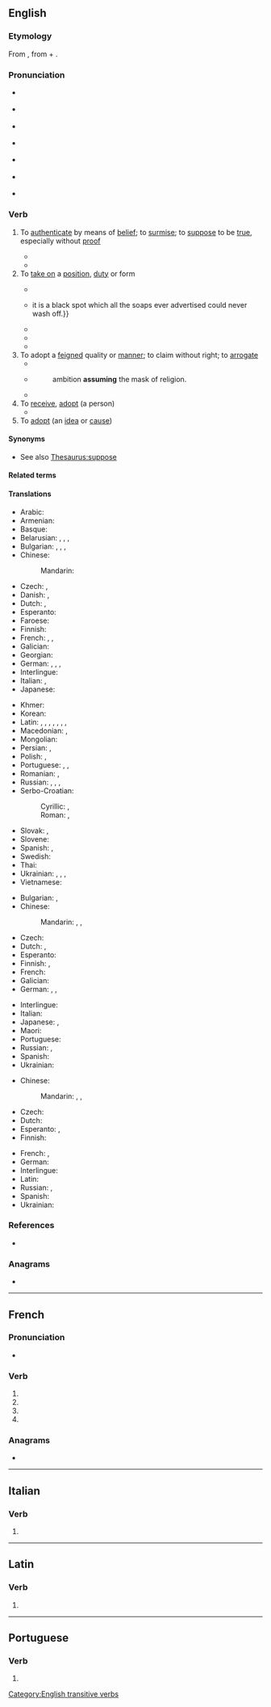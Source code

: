 {{also|assumé}}
==English==

===Etymology===
From {{der|en|la|assūmō|t=accept, take}}, from {{m|la|ad-|t=to, towards, at}} + {{m|la|sūmō|t=take up, assume}}.

===Pronunciation===
* {{a|UK}} {{IPA|en|/əˈsjuːm/}}
* {{a|UK}} {{audio|en|en-uk-assume.ogg}}
* {{a|US|Canada}} {{a|[[yod dropping]]}} {{IPA|en|/əˈsuːm/}}
* {{a|US}} {{audio|en|en-us-assume.ogg}}
* {{a|[[yod coalescence]]}} {{IPA|en|/əˈʃuːm/}}
* {{a|Nigeria}} {{IPA|en|/əˈzuːm/}}
* {{rhymes|en|uːm}}

===Verb===
{{en-verb|assum}}

# To [[authenticate]] by means of [[belief]]; to [[surmise]]; to [[suppose]] to be [[true]], especially without [[proof]]
#: {{ux|en|We '''assume''' that, as her parents were dentists, she knows quite a bit about dentistry.}}
#* {{quote-journal|en|date=2013-06-14| author={{w|Jonathan Freedland}}| volume=189| issue=1| page=18| magazine={{w|The Guardian Weekly}}| title=[http://www.guardian.co.uk/commentisfree/2013/jun/07/obama-apple-google-facebook-tainted-prism Obama's once hip brand is now tainted]| passage=Where we once sent love letters in a sealed envelope, or stuck photographs of our children in a family album, now such private material is despatched to servers and clouds operated by people we don't know and will never meet. Perhaps we '''assume''' that our name, address and search preferences will be viewed by some unseen pair of corporate eyes, probably not human, and don't mind that much.}}
#* {{seemoreCites|en}}<!-- Please no more than 3–4 quotes here, further quotes only in 'Citations' (see [[WT:QUOTE]])-->
# To [[take on]] a [[position]], [[duty]] or form
#: {{ux|en|Mr. Jones will '''assume''' the position of a lifeguard until a proper replacement is found.}}
#* {{RQ:Pope Iliad|book=I|passage=Trembling they stand while Jove '''assumes''' the throne.}}
#* {{RQ:WBsnt IvryGt|chapter=Prologue|passage=Such a scandal as the prosecution of a brother for forgery—with a verdict of guilty—is a most truly horrible, deplorable, fatal thing. It takes the respectability out of a family perhaps at a critical moment, when the family is just '''assuming''' the robes of respectability: {{...}} it is a black spot which all the soaps ever advertised could never wash off.}}
#* {{quote-book|en|year = 1967| first = Barbara| last = Sleigh| authorlink = Barbara Sleigh| title = {{w|Jessamy}}| edition = 1993| location = Sevenoaks, Kent| publisher=Bloomsbury| isbn = 0 340 19547 9| page = 96| passage = His unruly hair was slicked down with water, and as Jessamy introduced him to Miss Brindle his face '''assumed''' a cherubic innocence which would immediately have aroused the suspicions of anyone who knew him.}}
#* {{quote-journal|en|date=August 5, 2012|author={{w|Nathan Rabin}}| title=[http://www.avclub.com/articles/i-love-lisa,83183/ TV: Review: THE SIMPSONS (CLASSIC): “I Love Lisa”] (season 4, episode 15; originally aired 02/11/1993)| passage=So while Ralph generally seems to inhabit a different, more glorious and joyful universe than everyone else here his yearning and heartbreak are eminently relateable. Ralph sometimes appears to be a magically demented sprite who has '''assumed''' the form of a boy, but he’s never been more poignantly, nakedly, movingly human than he is here.}}
#* {{seemoreCites|en}}<!-- Please no more than 3–4 quotes here, further quotes only in 'Citations' (see [[WT:QUOTE]])-->
# To adopt a [[feigned]] quality or [[manner]]; to claim without right; to [[arrogate]]
#*{{RQ:Shakespeare Hamlet|III|iv|passage='''Assume''' a virtue, if you have it not.}}
#* {{rfdatek|en|Beilby Porteus}}
#*: ambition '''assuming''' the mask of religion.
#* {{seemoreCites|en}}<!-- Please no more than 3–4 quotes here, further quotes only in 'Citations' (see [[WT:QUOTE]])-->
# To [[receive]], [[adopt]] (a person)
#* {{RQ:Scott Ivanhoe|passage=The sixth was a young knight of lesser renown and lower rank, '''assumed''' into that honorable company.}}
# To [[adopt]] (an [[idea]] or [[cause]])

====Synonyms====
* See also [[Thesaurus:suppose]]

====Related terms====
{{rel2
|en|assuming
|assumption
|assumptive
}}

====Translations====
{{trans-top|to suppose to be true}}
* Arabic: {{t|ar|اِفْتَرَضَ}}
* Armenian: {{t+|hy|ենթադրել}}
* Basque: {{t-needed|eu}}
* Belarusian: {{t|be|прыпуска́ць|impf}}, {{t|be|прыпусці́ць|pf}}, {{t|be|дапуска́ць|impf}}, {{t|be|дапусці́ць|pf}}
* Bulgarian: {{t+|bg|предпола́гам|impf}}, {{t|bg|предполо́жа|pf}}, {{t+|bg|допуска́м|impf}}, {{t|bg|допу́сна|pf}}
* Chinese:
*: Mandarin: {{t+|cmn|假定|tr=jiǎdìng}}
* Czech: {{t+|cs|předpokládat|impf}}, {{t+|cs|domnívat se|impf}}
* Danish: {{t|da|antage}}, {{t|da|formode}}
* Dutch: {{t+|nl|aannemen}}, {{t+|nl|veronderstellen}}
* Esperanto: {{t+|eo|supozi}}
* Faroese: {{t|fo|halda}}
* Finnish: {{t+|fi|olettaa}}
* French: {{t+|fr|supposer}}, {{t+|fr|présupposer}}, {{t+|fr|présumer}}
* Galician: {{t|gl|supor}}
* Georgian: {{t-needed|ka}}
* German: {{t+|de|annehmen}}, {{t+|de|voraussetzen}}, {{t+|de|vermuten}}, {{t+|de|unterstellen}}
* Interlingue: {{t|ie|suposir}}
* Italian: {{t+|it|presupporre}}, {{t+|it|ritenere}}
* Japanese: {{t+|ja|仮定|tr=かていする, katei suru|alt=仮定する}}
{{trans-mid}}
* Khmer: {{t-needed|km}}
* Korean: {{t+|ko|가정하다}}
* Latin: {{t+|la|spero}}, {{t|la|adscisco}}, {{t+|la|pono}}, {{t+|la|sumo}}, {{t|la|ascisco}}, {{t|la|adsumo}}, {{t|la|praesumo}}, {{t|la|insumo}}
* Macedonian: {{t|mk|претпоставува|impf}}, {{t|mk|претпостави|pf}}
* Mongolian: {{t-needed|mn}}
* Persian: {{t+|fa|فرض کردن|tr=farz kardan}}, {{t+|fa|حدس زدن|tr=hads zadan}}
* Polish: {{t+|pl|przypuszczać|impf}}, {{t+|pl|przypuścić|pf}}
* Portuguese: {{t+|pt|supor}}, {{t+|pt|pressupor}}, {{t+|pt|presumir}}
* Romanian: {{t+|ro|presupune}}, {{t+|ro|prepune}}
* Russian: {{t+|ru|предполага́ть|impf}}, {{t+|ru|предположи́ть|pf}}, {{t+|ru|допуска́ть|impf}}, {{t+|ru|допусти́ть|pf}}
* Serbo-Croatian:
*: Cyrillic: {{t|sh|претпо̀стављати|impf}}, {{t|sh|претпо̀ставити|pf}}
*: Roman: {{t+|sh|pretpòstavljati|impf}}, {{t+|sh|pretpòstaviti|pf}}
* Slovak: {{t|sk|predpokladať|impf}}, {{t|sk|domnievať sa|impf}}
* Slovene: {{t|sl|domnevati|impf}}
* Spanish: {{t+|es|suponer}}, {{t|es|dar por sentado}}
* Swedish: {{t+|sv|anta}}
* Thai: {{t-needed|th}}
* Ukrainian: {{t|uk|припуска́ти}}, {{t|uk|припусти́ти|pf}}, {{t|uk|допуска́ти|impf}}, {{t|uk|допусти́ти|pf}}
* Vietnamese: {{t+|vi|cho rằng}}
{{trans-bottom}}

{{trans-top|take on a position}}
* Bulgarian: {{t+|bg|пое́мам|impf}}, {{t+|bg|зае́мам|impf}}
* Chinese:
*: Mandarin: {{t+|cmn|擔任}}, {{t+|cmn|担任|tr=dānrèn}}, {{t+|cmn|承接|tr=chéngjiē}}
* Czech: {{t+|cs|zaujmout}}
* Dutch: {{t+|nl|innemen}}, {{t+|nl|aannemen}}
* Esperanto: {{t+|eo|alpreni}}
* Finnish: {{t+|fi|ottaa}}, {{t+|fi|omaksua}}
* French: {{t+|fr|assumer}}
* Galician: {{t|gl|asumir}}
* German: {{t+|de|annehmen}}, {{t+|de|aufnehmen}}, {{t+|de|einnehmen}}
{{trans-mid}}
* Interlingue: {{t|ie|assumpter}}
* Italian: {{t+|it|assumere}}
* Japanese: {{t+|ja|負う|tr=おう, ou}}, {{t+|ja|引き受ける|tr=ひきうける, hikiukeru}}
* Maori: {{t|mi|whakatupu}}
* Portuguese: {{t+|pt|assumir}}
* Russian: {{t+|ru|занима́ть|impf}}, {{t+|ru|заня́ть|pf}}
* Spanish: {{t+|es|asumir}}
* Ukrainian: {{t|uk|займа́ти|impf}}
{{trans-bottom}}

{{trans-top|adopt an idea}}
* Chinese:
*: Mandarin: {{t+|cmn|採納}}, {{t+|cmn|采纳|tr=cǎinà}}, {{t+|cmn|接受|tr=jiēshòu}}
* Czech: {{t|cs|nabrat}}
* Dutch: {{t+|nl|aannemen}}
* Esperanto: {{t+|eo|akcepti}}, {{t+|eo|alpreni}}
* Finnish: {{t+|fi|omaksua}}
{{trans-mid}}
* French: {{t+|fr|adopter}}, {{t+|fr|prendre}}
* German: {{t+|de|annehmen}}
* Interlingue: {{t|ie|adopter}}
* Latin: {{t|la|asciscō}}
* Russian: {{t+|ru|принима́ть|impf}}, {{t+|ru|приня́ть|pf}}
* Spanish: {{t+|es|asumir}}
* Ukrainian: {{t|uk|прийма́ти}}
{{trans-bottom}}

===References===
* {{R:Etymonline}}

===Anagrams===
* {{anagrams|en|a=aemssu|Seamus|amuses}}

[[Category:English transitive verbs]]

----

==French==

===Pronunciation===
* {{fr-IPA|pos=v}}

===Verb===
{{head|fr|verb form}}

# {{inflection of|fr|assumer||1|s|pres|indc}}
# {{inflection of|fr|assumer||3|s|pres|indc}}
# {{inflection of|fr|assumer||1|s|pres|subj}}
# {{inflection of|fr|assumer||2|s|impr}}

===Anagrams===
* {{anagrams|fr|amuses|amusés|massue|muasse|suâmes|usâmes}}

----

==Italian==

===Verb===
{{head|it|verb form}}

# {{inflection of|it|assumere||3|s|pres|indc}}

----

==Latin==

===Verb===
{{la-verb-form|assūme}}

# {{inflection of|la|assūmō||2|s|pres|actv|impr}}

----

==Portuguese==

===Verb===
{{head|pt|verb form}}

# {{pt-verb-form-of|assumir}}